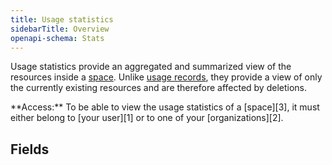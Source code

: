 ```yaml
---
title: Usage statistics
sidebarTitle: Overview
openapi-schema: Stats
---
```


Usage statistics provide an aggregated and summarized view of the resources
inside a [space][3]. Unlike [usage records][4], they provide a
view of only the currently existing resources and are therefore
affected by deletions.

<Note>
  **Access:** To be able to view the usage statistics of a [space][3],
  it must either belong to [your user][1] or to one of your [organizations][2].
</Note>

## Fields

[1]: /api-reference/your-user
[2]: /api-reference/organizations
[3]: /api-reference/spaces
[4]: /api-reference/usage-records
